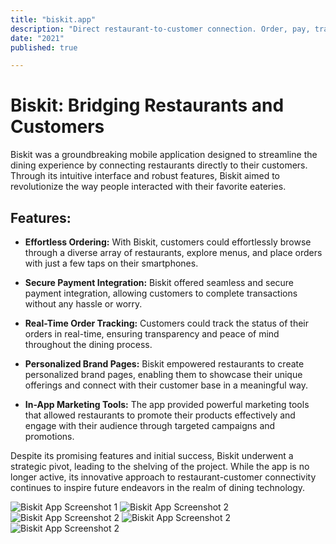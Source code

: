 ```yaml
---
title: "biskit.app"
description: "Direct restaurant-to-customer connection. Order, pay, track. Brand pages for eateries."
date: "2021"
published: true

---
```


# Biskit: Bridging Restaurants and Customers

Biskit was a groundbreaking mobile application designed to streamline the dining experience by connecting restaurants directly to their customers. Through its intuitive interface and robust features, Biskit aimed to revolutionize the way people interacted with their favorite eateries.


## Features:

- **Effortless Ordering:** With Biskit, customers could effortlessly browse through a diverse array of restaurants, explore menus, and place orders with just a few taps on their smartphones.

- **Secure Payment Integration:** Biskit offered seamless and secure payment integration, allowing customers to complete transactions without any hassle or worry.

- **Real-Time Order Tracking:** Customers could track the status of their orders in real-time, ensuring transparency and peace of mind throughout the dining process.

- **Personalized Brand Pages:** Biskit empowered restaurants to create personalized brand pages, enabling them to showcase their unique offerings and connect with their customer base in a meaningful way.

- **In-App Marketing Tools:** The app provided powerful marketing tools that allowed restaurants to promote their products effectively and engage with their audience through targeted campaigns and promotions.

Despite its promising features and initial success, Biskit underwent a strategic pivot, leading to the shelving of the project. While the app is no longer active, its innovative approach to restaurant-customer connectivity continues to inspire future endeavors in the realm of dining technology.

<div style={{ display: 'flex', justifyContent: 'space-between' ,overflowX: "auto",whiteSpace: 'nowrap'}}>
    <img src="/biskit/biskit-img-0.png" alt="Biskit App Screenshot 1" style={{ width: '48%', height: 'auto' }} />
    <img src="/biskit/biskit-img-1.png" alt="Biskit App Screenshot 2" style={{ width: '48%', height: 'auto' }} />
    <img src="/biskit/biskit-img-2.png" alt="Biskit App Screenshot 2" style={{ width: '48%', height: 'auto' }} />
    <img src="/biskit/biskit-img-3.png" alt="Biskit App Screenshot 2" style={{ width: '48%', height: 'auto' }} />
    <img src="/biskit/biskit-img-4.png" alt="Biskit App Screenshot 2" style={{ width: '48%', height: 'auto' }} />
</div>

